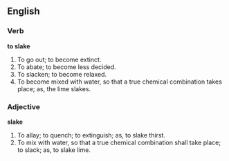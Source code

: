 ==English==

===Verb===

'''to slake'''

#To go out; to become extinct.
#To abate; to become less decided.
#To slacken; to become relaxed.
#To become mixed with water, so that a true chemical combination takes place; as, the lime slakes.

===Adjective===

'''slake'''

#To allay; to quench; to extinguish; as, to slake thirst.
#To mix with water, so that a true chemical combination shall take place; to slack; as, to slake lime.